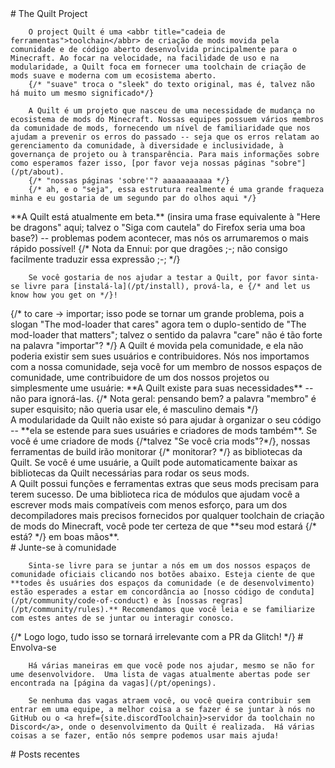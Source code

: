 
<Home content={{}}>
  <div slot="info">
    # The Quilt Project

		O project Quilt é uma <abbr title="cadeia de ferramentas">toolchain</abbr> de criação de mods movida pela comunidade e de código aberto desenvolvida principalmente para o Minecraft. Ao focar na velocidade, na facilidade de uso e na modularidade, a Quilt foca em fornecer uma toolchain de criação de mods suave e moderna com um ecosistema aberto.
		{/* "suave" troca o "sleek" do texto original, mas é, talvez não há muito um mesmo significado*/}

		A Quilt é um projeto que nasceu de uma necessidade de mudança no ecosistema de mods do Minecraft. Nossas equipes possuem vários membros da comunidade de mods, fornecendo um nível de familiaridade que nos ajudam a prevenir os erros do passado -- seja que os erros relatam ao gerenciamento da comunidade, à diversidade e inclusividade, à governança de projeto ou à transparência. Para mais informações sobre como esperamos fazer isso, [por favor veja nossas páginas "sobre"](/pt/about).
		{/* "nossas páginas 'sobre'"? aaaaaaaaaaa */}
		{/* ah, e o "seja", essa estrutura realmente é uma grande fraqueza minha e eu gostaria de um segundo par do olhos aqui */}

  </div>
  <div slot="wip">
		**A Quilt está atualmente em beta.** (insira uma frase equivalente à "Here be dragons" aqui; talvez  o "Siga com cautela" do Firefox seria uma boa base?) -- problemas podem acontecer, mas nós os arrumaremos o mais rápido possível!
		{/*
		Nota da Ennui: por que dragões ;-;
		não consigo facilmente traduzir essa expressão ;-;
		*/}

		Se você gostaria de nos ajudar a testar a Quilt, por favor sinta-se livre para [instalá-la](/pt/install), prová-la, e {/* and let us know how you get on */}!

  </div>
  <div slot="caring">
		{/*
		to care -> importar; isso pode se tornar um grande problema,
		pois a slogan "The mod-loader that cares" agora tem o duplo-sentido de "The mod-loader that matters";
		talvez o sentido da palavra "care" não é tão forte na palavra "importar"?
		*/}
		A Quilt é movida pela comunidade, e ela não poderia existir sem sues usuários e contribuidores. Nós nos importamos com a nossa comunidade, seja você for um membro de nossos espaços de comunidade, ume contribuidore de um dos nossos projetos ou simplesmente ume usuárie: **A Quilt existe para suas necessidades** -- não para ignorá-las.
		{/* Nota geral: pensando bem? a palavra "membro" é super esquisito; não queria usar ele, é masculino demais */}
  </div>
  <div slot="modular">
		A modularidade da Quilt não existe só para ajudar à organizar o seu código -- **ela se estende para sues usuáries e criadores de mods também**. Se você é ume criadore de mods {/*talvez "Se você cria mods"?*/}, nossas ferramentas de build irão monitorar {/* monitorar? */} as bibliotecas da Quilt. Se você é ume usuárie, a Quilt pode automaticamente baixar as bibliotecas da Quilt necessárias para rodar os seus mods.
  </div>
  <div slot="powerful">
		A Quilt possui funções e ferramentas extras que seus mods precisam para terem sucesso. De uma biblioteca rica de módulos que ajudam você a escrever mods mais compatíveis com menos esforço, para um dos decompiladores mais precisos fornecidos por qualquer toolchain de criação de mods do Minecraft, você pode ter certeza de que **seu mod estará {/* está? */} em boas mãos**.
  </div>
  <div slot="joinTheCommunity">
		# Junte-se à comunidade

		Sinta-se livre para se juntar a nós em um dos nossos espaços de comunidade oficiais clicando nos botões abaixo. Esteja ciente de que **todes ês usuáries dos espaços da comunidade (e de desenvolvimento) estão esperades a estar em concordância ao [nosso código de conduta](/pt/community/code-of-conduct) e às [nossas regras](/pt/community/rules).** Recomendamos que você leia e se familiarize com estes antes de se juntar ou interagir conosco.

  </div>
  <div slot="getInvolved">
		{/* Logo logo, tudo isso se tornará irrelevante com a PR da Glitch! */}
		# Envolva-se

		Há várias maneiras em que você pode nos ajudar, mesmo se não for ume desenvolvidore.  Uma lista de vagas atualmente abertas pode ser encontrada na [página da vagas](/pt/openings).

		Se nenhuma das vagas atraem você, ou você queira contribuir sem entrar em uma equipe, a melhor coisa a se fazer é se juntar à nós no GitHub ou o <a href={site.discordToolchain}>servidor da toolchain no Discord</a>, onde o desenvolvimento da Quilt é realizada.  Há várias coisas a se fazer, então nós sempre podemos usar mais ajuda!

  </div>
  <div slot="latestPosts">
    # Posts recentes
  </div>
</Home>
